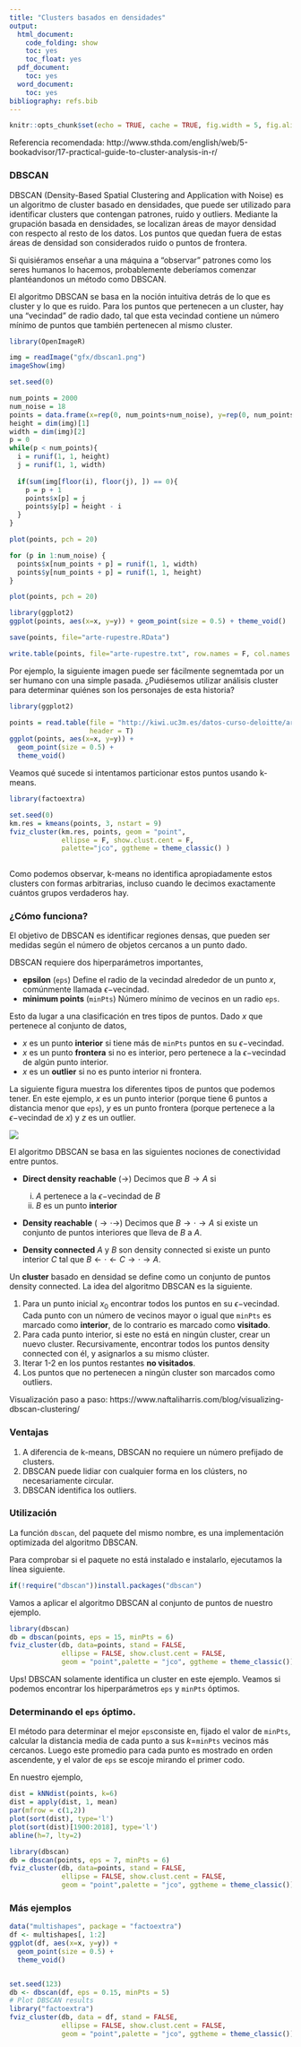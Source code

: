 ```yaml
---
title: "Clusters basados en densidades"
output:
  html_document:
    code_folding: show
    toc: yes
    toc_float: yes
  pdf_document:
    toc: yes
  word_document:
    toc: yes
bibliography: refs.bib
---
```


```r
knitr::opts_chunk$set(echo = TRUE, cache = TRUE, fig.width = 5, fig.align = 'center')
```

Referencia recomendada: http://www.sthda.com/english/web/5-bookadvisor/17-practical-guide-to-cluster-analysis-in-r/

### DBSCAN

DBSCAN (Density-Based Spatial Clustering and Application with Noise) es un algoritmo de cluster basado en densidades, que puede ser utilizado para identificar clusters que contengan patrones, ruido y outliers. Mediante la grupación basada en densidades, se localizan áreas de mayor densidad con respecto al resto de los datos. Los puntos que quedan fuera de estas áreas de densidad son considerados ruido o puntos de frontera.

Si quisiéramos enseñar a una máquina a "observar" patrones como los seres humanos lo hacemos, probablemente deberíamos comenzar plantéandonos un método como DBSCAN.

El algoritmo DBSCAN se basa en la noción intuitiva detrás de lo que es cluster y lo que es ruido. Para los puntos que pertenecen a un cluster, hay una "vecindad" de radio dado, tal que esta vecindad contiene un número mínimo de puntos que también pertenecen al mismo cluster.

```r
library(OpenImageR)

img = readImage("gfx/dbscan1.png")
imageShow(img)

set.seed(0)

num_points = 2000
num_noise = 18
points = data.frame(x=rep(0, num_points+num_noise), y=rep(0, num_points+num_noise))
height = dim(img)[1]
width = dim(img)[2]
p = 0
while(p < num_points){
  i = runif(1, 1, height)
  j = runif(1, 1, width)
  
  if(sum(img[floor(i), floor(j), ]) == 0){
    p = p + 1
    points$x[p] = j
    points$y[p] = height - i
  }
}

plot(points, pch = 20)

for (p in 1:num_noise) {
  points$x[num_points + p] = runif(1, 1, width)
  points$y[num_points + p] = runif(1, 1, height)
}

plot(points, pch = 20)

library(ggplot2)
ggplot(points, aes(x=x, y=y)) + geom_point(size = 0.5) + theme_void()

save(points, file="arte-rupestre.RData")

write.table(points, file="arte-rupestre.txt", row.names = F, col.names = T)

```


Por ejemplo, la siguiente imagen puede ser fácilmente segnemtada por un ser humano con una simple pasada. ¿Pudiésemos utilizar análisis cluster para determinar quiénes son los personajes de esta historia?

```r
library(ggplot2)

points = read.table(file = "http://kiwi.uc3m.es/datos-curso-deloitte/arte-rupestre.txt",
                    header = T)
ggplot(points, aes(x=x, y=y)) + 
  geom_point(size = 0.5) + 
  theme_void()

```

Veamos qué sucede si intentamos particionar estos puntos usando k-means.

```r
library(factoextra)

set.seed(0)
km.res = kmeans(points, 3, nstart = 9)
fviz_cluster(km.res, points, geom = "point", 
             ellipse = F, show.clust.cent = F, 
             palette="jco", ggtheme = theme_classic() )
  
```

Como podemos observar, k-means no identifica apropiadamente estos clusters con formas arbitrarias, incluso cuando le decimos exactamente cuántos grupos verdaderos hay.

### ¿Cómo funciona?

El objetivo de DBSCAN es identificar regiones densas, que pueden ser medidas según el número de objetos cercanos a un punto dado. 

DBSCAN requiere dos hiperparámetros importantes,

- **epsilon** (`eps`) Define el radio de la vecindad alrededor de un punto $x$, comúnmente llamada $\epsilon-$vecindad.
- **minimum points** (`minPts`) Número mínimo de vecinos en un radio `eps`.

Esto da lugar a una clasificación en tres tipos de puntos. Dado $x$ que pertenece al conjunto de datos,

- $x$ es un punto **interior** si tiene más de `minPts` puntos en su $\epsilon-$vecindad.
- $x$ es un punto **frontera** si no es interior, pero pertenece a la $\epsilon-$vecindad de algún punto interior.
- $x$ es un **outlier** si no es punto interior ni frontera.

La siguiente figura muestra los diferentes tipos de puntos que podemos tener. En este ejemplo, $x$ es un punto interior (porque tiene 6 puntos a distancia menor que `eps`), $y$ es un punto frontera (porque pertenece a la $\epsilon-$vecindad de $x$) y $z$ es un outlier.

![](gfx/dbscan-principle.png) 

El algoritmo DBSCAN se basa en las siguientes nociones de conectividad entre puntos.

- **Direct density reachable** ($\rightarrow$) Decimos que $B \rightarrow A$ si 

    i. $A$ pertenece a la $\epsilon-$vecindad de $B$
    ii. $B$ es un punto **interior**

- **Density reachable** ($\rightarrow \cdot \rightarrow$) Decimos que $B \rightarrow \cdot \rightarrow A$ si existe un conjunto de puntos interiores que lleva de $B$ a $A$.
- **Density connected** $A$ y $B$ son density connected si existe un punto interior $C$ tal que $B \leftarrow \cdot \leftarrow C \rightarrow \cdot \rightarrow A$.

Un **cluster** basado en densidad se define como un conjunto de puntos density connected.
La idea del algoritmo DBSCAN es la siguiente.

1. Para un punto inicial $x_0$ encontrar todos los puntos en su $\epsilon-$vecindad. Cada punto con un número de vecinos mayor o igual que `minPts` es marcado como **interior**, de lo contrario es marcado como **visitado**.
2. Para cada punto interior, si este no está en ningún cluster, crear un nuevo cluster. Recursivamente, encontrar todos los puntos density connected con él, y asignarlos a su mismo clúster.
3. Iterar 1-2 en los puntos restantes **no visitados**.
4. Los puntos que no pertenecen a ningún cluster son marcados como outliers.

Visualización paso a paso: https://www.naftaliharris.com/blog/visualizing-dbscan-clustering/

### Ventajas 

1. A diferencia de k-means, DBSCAN no requiere un número prefijado de clusters.
2. DBSCAN puede lidiar con cualquier forma en los clústers, no necesariamente circular.
3. DBSCAN identifica los outliers.

### Utilización

La función `dbscan`, del paquete del mismo nombre, es una implementación optimizada del algoritmo DBSCAN.

Para comprobar si el paquete no está instalado e instalarlo, ejecutamos la línea siguiente.

```r
if(!require("dbscan"))install.packages("dbscan")
```

Vamos a aplicar el algoritmo DBSCAN al conjunto de puntos de nuestro ejemplo.

```r
library(dbscan)
db = dbscan(points, eps = 15, minPts = 6)
fviz_cluster(db, data=points, stand = FALSE,
             ellipse = FALSE, show.clust.cent = FALSE,
             geom = "point",palette = "jco", ggtheme = theme_classic())
```

Ups! DBSCAN solamente identifica un cluster en este ejemplo. Veamos si podemos encontrar los hiperparámetros `eps` y `minPts` óptimos.

### Determinando el `eps` óptimo.

El método para determinar el mejor `eps`consiste en, fijado el valor de `minPts`, calcular la distancia media de cada punto a sus $k=$`minPts` vecinos más cercanos. Luego este promedio para cada punto es mostrado en orden ascendente, y el valor de `eps` se escoje mirando el primer codo.

En nuestro ejemplo,

```r
dist = kNNdist(points, k=6)
dist = apply(dist, 1, mean)
par(mfrow = c(1,2))
plot(sort(dist), type='l')
plot(sort(dist)[1900:2018], type='l')
abline(h=7, lty=2)
```



```r
library(dbscan)
db = dbscan(points, eps = 7, minPts = 6)
fviz_cluster(db, data=points, stand = FALSE,
             ellipse = FALSE, show.clust.cent = FALSE,
             geom = "point",palette = "jco", ggtheme = theme_classic())
```

### Más ejemplos

```r
data("multishapes", package = "factoextra")
df <- multishapes[, 1:2]
ggplot(df, aes(x=x, y=y)) + 
  geom_point(size = 0.5) + 
  theme_void()


set.seed(123)
db <- dbscan(df, eps = 0.15, minPts = 5)
# Plot DBSCAN results
library("factoextra")
fviz_cluster(db, data = df, stand = FALSE,
             ellipse = FALSE, show.clust.cent = FALSE,
             geom = "point",palette = "jco", ggtheme = theme_classic())
```

